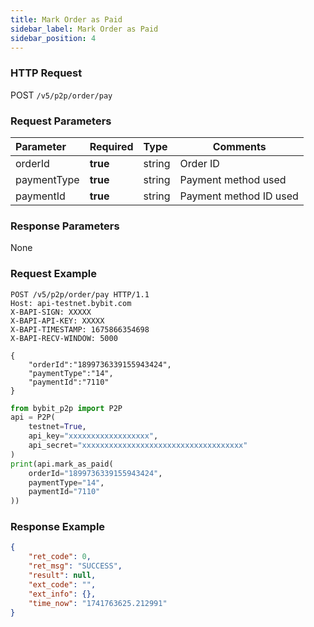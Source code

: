 ```yaml
---
title: Mark Order as Paid
sidebar_label: Mark Order as Paid
sidebar_position: 4
---
```



### HTTP Request
POST `/v5/p2p/order/pay`

### Request Parameters
| Parameter | Required | Type | Comments|
|:----- |:-------|:-----|------ |
|orderId|**true** |string |Order ID |
|paymentType|**true** |string |Payment method used |
|paymentId|**true** |string |Payment method ID used |


### Response Parameters
None

### Request Example

<Tabs groupId="programming-languages">
<TabItem value="http" label="HTTP">

```http
POST /v5/p2p/order/pay HTTP/1.1
Host: api-testnet.bybit.com
X-BAPI-SIGN: XXXXX
X-BAPI-API-KEY: XXXXX
X-BAPI-TIMESTAMP: 1675866354698
X-BAPI-RECV-WINDOW: 5000

{
    "orderId":"1899736339155943424",
    "paymentType":"14",
    "paymentId":"7110"
}
```

</TabItem>
<TabItem value="python" label="Python">

```python
from bybit_p2p import P2P
api = P2P(
    testnet=True,
    api_key="xxxxxxxxxxxxxxxxxx",
    api_secret="xxxxxxxxxxxxxxxxxxxxxxxxxxxxxxxxxxxx"
)
print(api.mark_as_paid(
    orderId="1899736339155943424",
    paymentType="14",
    paymentId="7110"
))
```

</TabItem>
</Tabs>

### Response Example

```json
{
    "ret_code": 0,
    "ret_msg": "SUCCESS",
    "result": null,
    "ext_code": "",
    "ext_info": {},
    "time_now": "1741763625.212991"
}
```

